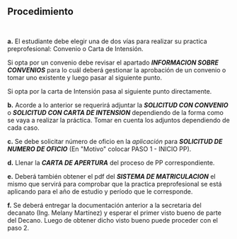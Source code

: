 ## Procedimiento
~~~
 
~~~
**a.** El estudiante debe elegir una de dos vías para realizar su practica preprofesional: Convenio o Carta de Intensión. 

Si opta por un convenio debe revisar el apartado ***INFORMACION SOBRE CONVENIOS*** para lo cuál deberá gestionar la aprobación de un convenio o tomar uno existente y luego pasar al siguiente punto.

Si opta por la carta de Intensión pasa al siguiente punto directamente.

**b.** Acorde a lo anterior se requerirá adjuntar la ***SOLICITUD CON CONVENIO*** o ***SOLICITUD CON CARTA DE INTENSION*** dependiendo de la forma como se vaya a realizar la práctica. Tomar en cuenta los adjuntos dependiendo de cada caso.

**c.** Se debe solicitar número de oficio en la *aplicación* para ***SOLICITUD DE NUMERO DE OFICIO*** (En "Motivo" colocar PASO 1 - INICIO PP).

**d.** Llenar la ***CARTA DE APERTURA*** del proceso de PP correspondiente.

**e.** Deberá también obtener el pdf del ***SISTEMA DE MATRICULACION*** el mismo que servirá para comprobar que la practica preprofesional se está aplicando para el año de estudio y período que le corresponde.

**f.** Se deberá entregar la documentación anterior a la secretaria del decanato (Ing. Melany Martínez) y esperar el primer visto bueno de parte del Decano. Luego de obtener dicho visto bueno puede proceder con el paso 2.
~~~
 
~~~
